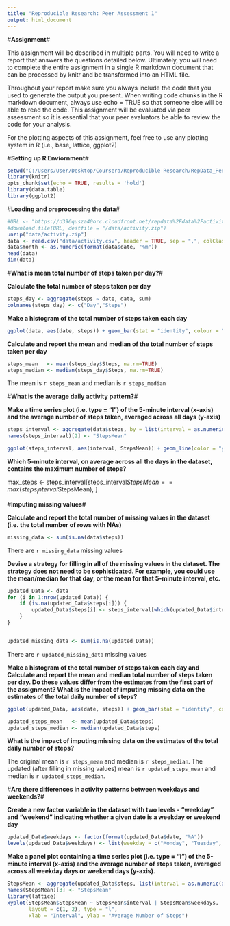 ```yaml
---
title: "Reproducible Research: Peer Assessment 1"
output: html_document
---
```

#**Assignment**#

This assignment will be described in multiple parts. You will need to write a report that answers the questions detailed below. Ultimately, you will need to complete the entire assignment in a single R markdown document that can be processed by knitr and be transformed into an HTML file.

Throughout your report make sure you always include the code that you used to generate the output you present. When writing code chunks in the R markdown document, always use echo = TRUE so that someone else will be able to read the code. This assignment will be evaluated via peer assessment so it is essential that your peer evaluators be able to review the code for your analysis.

For the plotting aspects of this assignment, feel free to use any plotting system in R (i.e., base, lattice, ggplot2)

#**Setting up R Enviornment**#
```r
setwd("C:/Users/User/Desktop/Coursera/Reproducible Research/RepData_PeerAssessment1")
library(knitr)
opts_chunk$set(echo = TRUE, results = 'hold')
library(data.table)
library(ggplot2)
```
#**Loading and preprocessing the data**#

```r
#URL <- "https://d396qusza40orc.cloudfront.net/repdata%2Fdata%2Factivity.zip"
#download.file(URL, destfile = "/data/activity.zip")
unzip("data/activity.zip")
data <- read.csv("data/activity.csv", header = TRUE, sep = ",", colClasses = c("integer", "Date", "factor"))
data$month <- as.numeric(format(data$date, "%m"))
head(data)
dim(data)
```

#**What is mean total number of steps taken per day?**#

**Calculate the total number of steps taken per day**

```r
steps_day <- aggregate(steps ~ date, data, sum)
colnames(steps_day) <- c("Day","Steps")
```
**Make a histogram of the total number of steps taken each day**

```r
ggplot(data, aes(date, steps)) + geom_bar(stat = "identity", colour = "yellow", fill = "yellow", width = 0.7) + facet_grid(. ~ month, scales = "free") + labs(title = "Total Number of Steps Taken Each Day", x = "Date", y = "Total number of steps")
```
**Calculate and report the mean and median of the total number of steps taken per day**

```r
steps_mean   <- mean(steps_day$Steps, na.rm=TRUE)
steps_median <- median(steps_day$Steps, na.rm=TRUE)
```

The mean is `r steps_mean` and median is `r steps_median`

#**What is the average daily activity pattern?**#

**Make a time series plot (i.e. type = "l") of the 5-minute interval (x-axis) and the average number of steps taken, averaged across all days (y-axis)**

```r
steps_interval <- aggregate(data$steps, by = list(interval = as.numeric(as.character(data$interval))), FUN=mean, na.rm=TRUE)
names(steps_interval)[2] <- "StepsMean"

ggplot(steps_interval, aes(interval, StepsMean)) + geom_line(color = "yellow", size = 1) + labs(title = "Time Series Plot of the 5-minute Interval", x = "Interval", y = "Number of Steps")
```
**Which 5-minute interval, on average across all the days in the dataset, contains the maximum number of steps?**

max_steps <- steps_interval[steps_interval$StepsMean == max(steps_interval$StepsMean), ]

#**Imputing missing values**#

**Calculate and report the total number of missing values in the dataset (i.e. the total number of rows with NAs)**

```r
missing_data <- sum(is.na(data$steps))
```

There are `r missing_data` missing values 

**Devise a strategy for filling in all of the missing values in the dataset. The strategy does not need to be sophisticated. For example, you could use the mean/median for that day, or the mean for that 5-minute interval, etc.**

```r
updated_Data <- data 
for (i in 1:nrow(updated_Data)) {
    if (is.na(updated_Data$steps[i])) {
        updated_Data$steps[i] <- steps_interval[which(updated_Data$interval[i] == steps_interval$interval), ]$StepsMean
    }
}


updated_missing_data <- sum(is.na(updated_Data))

```
There are `r updated_missing_data` missing values 

**Make a histogram of the total number of steps taken each day and Calculate and report the mean and median total number of steps taken per day. Do these values differ from the estimates from the first part of the assignment? What is the impact of imputing missing data on the estimates of the total daily number of steps?**

```r
ggplot(updated_Data, aes(date, steps)) + geom_bar(stat = "identity", colour = "yellow", fill = "yellow", width = 1) + facet_grid(. ~ month, scales = "free") + labs(title = "Number of Steps per Day (with completed data)", x = "Date", y = "Total steps")

updated_steps_mean   <- mean(updated_Data$steps)
updated_steps_median <- median(updated_Data$steps)

```
**What is the impact of imputing missing data on the estimates of the total daily number of steps?**

The original mean is `r steps_mean` and median is `r steps_median`.
The updated (after filling in missing values) mean is `r updated_steps_mean` and median is `r updated_steps_median`.

#**Are there differences in activity patterns between weekdays and weekends?**#

**Create a new factor variable in the dataset with two levels - "weekday" and "weekend" indicating whether a given date is a weekday or weekend day**

```r
updated_Data$weekdays <- factor(format(updated_Data$date, "%A"))
levels(updated_Data$weekdays) <- list(weekday = c("Monday", "Tuesday", "Wednesday", "Thursday", "Friday"),weekend = c("Saturday", "Sunday"))
```

**Make a panel plot containing a time series plot (i.e. type = "l") of the 5-minute interval (x-axis) and the average number of steps taken, averaged across all weekday days or weekend days (y-axis).**

```r
StepsMean <- aggregate(updated_Data$steps, list(interval = as.numeric(as.character(updated_Data$interval)), weekdays = updated_Data$weekdays), FUN = "mean")
names(StepsMean)[3] <- "StepsMean"
library(lattice)
xyplot(StepsMean$StepsMean ~ StepsMean$interval | StepsMean$weekdays, 
       layout = c(1, 2), type = "l", 
       xlab = "Interval", ylab = "Average Number of Steps")

```